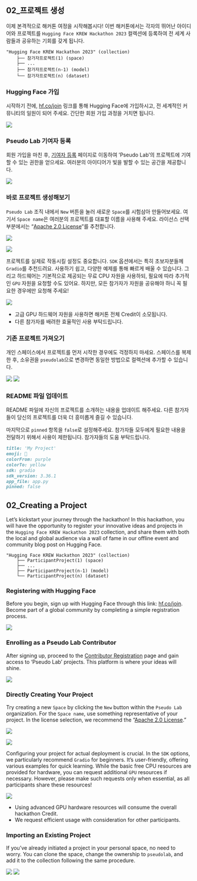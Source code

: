 ::: {.content-visible when-profile="korean"}
## 02_프로젝트 생성

이제 본격적으로 해커톤 여정을 시작해봅시다! 이번 해커톤에서는 각자의 뛰어난 아이디어와 프로젝트를 `Hugging Face KREW Hackathon 2023` 컬렉션에 등록하여 전 세계 사람들과 공유하는 기회를 갖게 됩니다.

```shell
"Hugging Face KREW Hackathon 2023" (collection)
    ├── 참가자프로젝트(1) (space)
    ├── ...
    ├── 참가자프로젝트(n-1) (model)
    └── 참가자프로젝트(n) (dataset)
```

### Hugging Face 가입

시작하기 전에, [hf.co/join](https://hf.co/join) 링크를 통해 Hugging Face에 가입하시고, 전 세계적인 커뮤니티의 일원이 되어 주세요. 간단한 회원 가입 과정을 거치면 됩니다.

![](images/join-huggingface.png){fig-align="center"}

### Pseudo Lab 기여자 등록

회원 가입을 마친 후, [기여자 등록](https://huggingface.co/organizations/pseudolab/share/UYPZnwyOTadGJDReehItrwtbWKSxHYmAku) 페이지로 이동하여 'Pseudo Lab'의 프로젝트에 기여할 수 있는 권한을 얻으세요. 여러분의 아이디어가 빛을 발할 수 있는 공간을 제공합니다.

![](images/join-pseudolab.png){fig-align="center"}

### 바로 프로젝트 생성해보기

`Pseudo Lab` 조직 내에서 `New` 버튼을 눌러 새로운 `Space`를 시험삼아 만들어보세요. 여기서 `Space name`은 여러분의 프로젝트를 대표할 이름을 사용해 주세요. 라이선스 선택 부분에서는 "[Apache 2.0 License](https://www.olis.or.kr/license/Detailselect.do?lId=1002)"를 추천합니다.

![](images/paste-2.png){fig-align="center"}

![](images/paste-4.png){fig-align="center"}

프로젝트를 실제로 작동시킬 설정도 중요합니다. `SDK` 옵션에서는 특히 초보자분들께 `Gradio`를 추천드려요. 사용하기 쉽고, 다양한 예제를 통해 빠르게 배울 수 있습니다. 그리고 하드웨어는 기본적으로 제공되는 무료 CPU 자원을 사용하되, 필요에 따라 추가적인 `GPU` 자원을 요청할 수도 있어요. 하지만, 모든 참가자가 자원을 공유해야 하니 꼭 필요한 경우에만 요청해 주세요!

![](images/paste-6.png){fig-align="center"}

::: {.callout-note appearance="simple"}
-   고급 GPU 하드웨어 자원을 사용하면 해커톤 전체 Credit이 소모됩니다.
-   다른 참가자를 배려한 효율적인 사용 부탁드립니다.
:::

### 기존 프로젝트 가져오기

개인 스페이스에서 프로젝트를 먼저 시작한 경우에도 걱정하지 마세요. 스페이스를 복제한 후, 소유권을 `pseudolab`으로 변경하면 동일한 방법으로 컬렉션에 추가할 수 있습니다.

![](images/paste-15.png) ![](images/paste-17.png)

### README 파일 업데이트

README 파일에 자신의 프로젝트를 소개하는 내용을 업데이트 해주세요. 다른 참가자들이 당신의 프로젝트를 더욱 더 흥미롭게 즐길 수 있습니다.

마지막으로 `pinned` 항목을 `false`로 설정해주세요. 참가자들 모두에게 필요한 내용을 전달하기 위해서 사용이 제한됩니다. 참가자들의 도움 부탁드립니다.

``` .md
title: 'My Project'
emoji: 🌌
colorFrom: purple
colorTo: yellow
sdk: gradio
sdk_version: 3.36.1
app_file: app.py
pinned: false
```
:::

::: {.content-visible when-profile="english"}
## 02_Creating a Project

Let's kickstart your journey through the hackathon! In this hackathon, you will have the opportunity to register your innovative ideas and projects in the `Hugging Face KREW Hackathon 2023` collection, and share them with both the local and global audience via a wall of fame in our offline event and community blog post on Hugging Face.

```shell
"Hugging Face KREW Hackathon 2023" (collection)
    ├── ParticipantProject(1) (space)
    ├── ...
    ├── ParticipantProject(n-1) (model)
    └── ParticipantProject(n) (dataset)
```

### Registering with Hugging Face

Before you begin, sign up with Hugging Face through this link: [hf.co/join](https://hf.co/join). Become part of a global community by completing a simple registration process.

![](images/join-huggingface.png){fig-align="center"}

### Enrolling as a Pseudo Lab Contributor

After signing up, proceed to the [Contributor Registration](https://huggingface.co/organizations/pseudolab/share/UYPZnwyOTadGJDReehItrwtbWKSxHYmAku) page and gain access to 'Pseudo Lab' projects. This platform is where your ideas will shine.

![](images/join-pseudolab.png){fig-align="center"}

### Directly Creating Your Project

Try creating a new `Space` by clicking the `New` button within the `Pseudo Lab` organization. For the `Space name`, use something representative of your project. In the license selection, we recommend the "[Apache 2.0 License](https://www.olis.or.kr/license/Detailselect.do?lId=1002)."

![](images/paste-2.png){fig-align="center"}

![](images/paste-4.png){fig-align="center"}

Configuring your project for actual deployment is crucial. In the `SDK` options, we particularly recommend `Gradio` for beginners. It's user-friendly, offering various examples for quick learning. While the basic free CPU resources are provided for hardware, you can request additional `GPU` resources if necessary. However, please make such requests only when essential, as all participants share these resources!

![](images/paste-6.png){fig-align="center"}

::: {.callout-note appearance="simple"}
-   Using advanced GPU hardware resources will consume the overall hackathon Credit.
-   We request efficient usage with consideration for other participants.
:::

### Importing an Existing Project

If you've already initiated a project in your personal space, no need to worry. You can clone the space, change the ownership to `pseudolab`, and add it to the collection following the same procedure.

![](images/paste-15.png) ![](images/paste-17.png)
:::